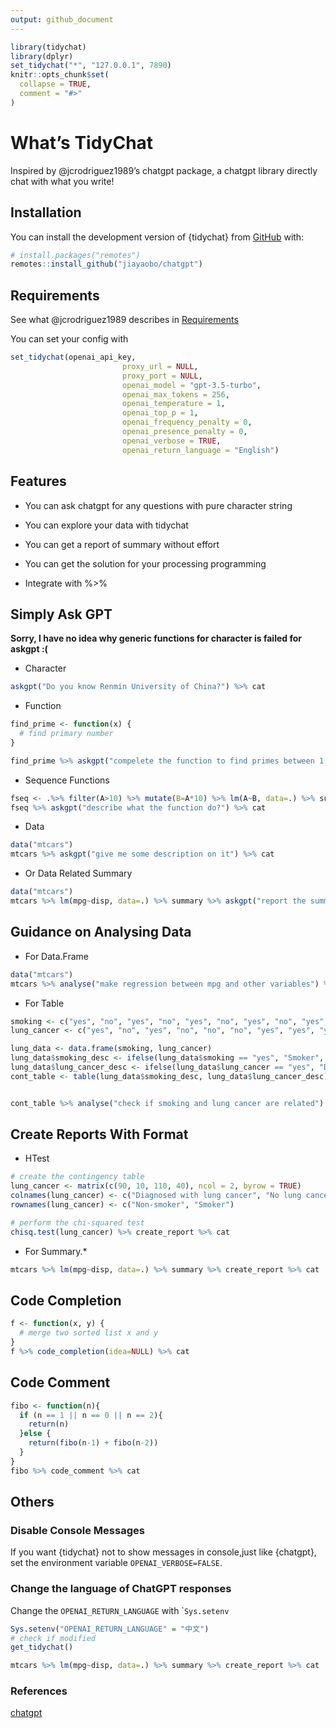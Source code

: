 ```yaml
---
output: github_document
---
```


<!-- README.md is generated from README.Rmd. Please edit that file -->

```r
library(tidychat)
library(dplyr)
set_tidychat("*", "127.0.0.1", 7890)
knitr::opts_chunk$set(
  collapse = TRUE,
  comment = "#>"
)
```

# What's TidyChat

Inspired by @jcrodriguez1989's chatgpt package, a chatgpt library directly chat with what you write!

## Installation

You can install the development version of {tidychat} from [GitHub](https://github.com/jiayaobo/tidychat) with:

``` r
# install.packages("remotes")
remotes::install_github("jiayaobo/chatgpt")
```

## Requirements

See what @jcrodriguez1989 describes in [Requirements](https://github.com/jcrodriguez1989/chatgpt)

You can set your config with

``` r
set_tidychat(openai_api_key,
                         proxy_url = NULL,
                         proxy_port = NULL,
                         openai_model = "gpt-3.5-turbo",
                         openai_max_tokens = 256,
                         openai_temperature = 1,
                         openai_top_p = 1,
                         openai_frequency_penalty = 0,
                         openai_presence_penalty = 0,
                         openai_verbose = TRUE,
                         openai_return_language = "English")
```

## Features

-   You can ask chatgpt for any questions with pure character string

-   You can explore your data with tidychat

-   You can get a report of summary without effort

-   You can get the solution for your processing programming

-   Integrate with %\>%

## Simply Ask GPT

**Sorry, I have no idea why generic functions for character is failed for askgpt :(**

-   Character

```r
askgpt("Do you know Renmin University of China?") %>% cat
```

-   Function

```r
find_prime <- function(x) {
  # find primary number
}

find_prime %>% askgpt("compelete the function to find primes between 1 to x") %>% cat
```

-   Sequence Functions

```r
fseq <- .%>% filter(A>10) %>% mutate(B=A*10) %>% lm(A~B, data=.) %>% summary
fseq %>% askgpt("describe what the function do?") %>% cat
```

-   Data

```r
data("mtcars")
mtcars %>% askgpt("give me some description on it") %>% cat
```

-   Or Data Related Summary

```r
data("mtcars")
mtcars %>% lm(mpg~disp, data=.) %>% summary %>% askgpt("report the summay to me!") %>% cat
```

## Guidance on Analysing Data

-   For Data.Frame

```r
data("mtcars")
mtcars %>% analyse("make regression between mpg and other variables") %>% cat
```

-   For Table

```r
smoking <- c("yes", "no", "yes", "no", "yes", "no", "yes", "no", "yes", "no")
lung_cancer <- c("yes", "no", "yes", "no", "no", "no", "yes", "yes", "yes", "yes")

lung_data <- data.frame(smoking, lung_cancer)
lung_data$smoking_desc <- ifelse(lung_data$smoking == "yes", "Smoker", "Non-smoker")
lung_data$lung_cancer_desc <- ifelse(lung_data$lung_cancer == "yes", "Diagnosed with lung cancer", "No lung cancer")
cont_table <- table(lung_data$smoking_desc, lung_data$lung_cancer_desc)


cont_table %>% analyse("check if smoking and lung cancer are related") %>% cat
```

## Create Reports With Format

-   HTest

```r
# create the contingency table
lung_cancer <- matrix(c(90, 10, 110, 40), ncol = 2, byrow = TRUE)
colnames(lung_cancer) <- c("Diagnosed with lung cancer", "No lung cancer")
rownames(lung_cancer) <- c("Non-smoker", "Smoker")

# perform the chi-squared test
chisq.test(lung_cancer) %>% create_report %>% cat
```

-   For Summary.\*

```r
mtcars %>% lm(mpg~disp, data=.) %>% summary %>% create_report %>% cat
```

## Code Completion

```r
f <- function(x, y) {
  # merge two sorted list x and y
}
f %>% code_completion(idea=NULL) %>% cat
```

## Code Comment

```r
fibo <- function(n){
  if (n == 1 || n == 0 || n == 2){
    return(n)
  }else {
    return(fibo(n-1) + fibo(n-2))
  }
}
fibo %>% code_comment %>% cat
```

## Others

### Disable Console Messages

If you want {tidychat} not to show messages in console,just like {chatgpt}, set the environment variable `OPENAI_VERBOSE=FALSE`.

### Change the language of ChatGPT responses

Change the `OPENAI_RETURN_LANGUAGE` with \``Sys.setenv`

```r
Sys.setenv("OPENAI_RETURN_LANGUAGE" = "中文")
# check if modified
get_tidychat()
```

```r
mtcars %>% lm(mpg~disp, data=.) %>% summary %>% create_report %>% cat
```

### References

[chatgpt](https://github.com/jcrodriguez1989/chatgpt)
